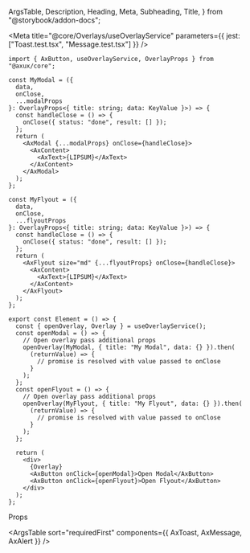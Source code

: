   ArgsTable,
  Description,
  Heading,
  Meta,
  Subheading,
  Title,
} from "@storybook/addon-docs";

<Meta
  title="@core/Overlays/useOverlayService"
  parameters={{ jest: ["Toast.test.tsx", "Message.test.tsx"] }}
/>

<Title>useOverlayService</Title>

<Description of={useOverlayService} />

```tsx
import { AxButton, useOverlayService, OverlayProps } from "@axux/core";

const MyModal = ({
  data,
  onClose,
  ...modalProps
}: OverlayProps<{ title: string; data: KeyValue }>) => {
  const handleClose = () => {
    onClose({ status: "done", result: [] });
  };
  return (
    <AxModal {...modalProps} onClose={handleClose}>
      <AxContent>
        <AxText>{LIPSUM}</AxText>
      </AxContent>
    </AxModal>
  );
};

const MyFlyout = ({
  data,
  onClose,
  ...flyoutProps
}: OverlayProps<{ title: string; data: KeyValue }>) => {
  const handleClose = () => {
    onClose({ status: "done", result: [] });
  };
  return (
    <AxFlyout size="md" {...flyoutProps} onClose={handleClose}>
      <AxContent>
        <AxText>{LIPSUM}</AxText>
      </AxContent>
    </AxFlyout>
  );
};

export const Element = () => {
  const { openOverlay, Overlay } = useOverlayService();
  const openModal = () => {
    // Open overlay pass additional props
    openOverlay(MyModal, { title: "My Modal", data: {} }).then(
      (returnValue) => {
        // promise is resolved with value passed to onClose
      }
    );
  };
  const openFlyout = () => {
    // Open overlay pass additional props
    openOverlay(MyFlyout, { title: "My Flyout", data: {} }).then(
      (returnValue) => {
        // promise is resolved with value passed to onClose
      }
    );
  };

  return (
    <div>
      {Overlay}
      <AxButton onClick={openModal}>Open Modal</AxButton>
      <AxButton onClick={openFlyout}>Open Flyout</AxButton>
    </div>
  );
};
```

<Heading>Props</Heading>

<ArgsTable sort="requiredFirst" components={{ AxToast, AxMessage, AxAlert }} />
